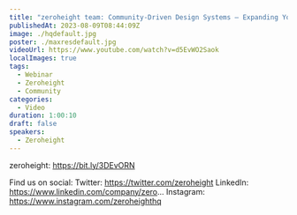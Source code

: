 ```yaml
---
title: "zeroheight team: Community-Driven Design Systems – Expanding Your Impact!"
publishedAt: 2023-08-09T08:44:09Z
image: ./hqdefault.jpg
poster: ./maxresdefault.jpg
videoUrl: https://www.youtube.com/watch?v=d5EvWO2Saok
localImages: true
tags:
  - Webinar
  - Zeroheight
  - Community
categories:
  - Video
duration: 1:00:10
draft: false
speakers:
  - Zeroheight
---
```


zeroheight: https://bit.ly/3DEvORN

Find us on social:
Twitter: https://twitter.com/zeroheight
LinkedIn: https://www.linkedin.com/company/zero...
Instagram: https://www.instagram.com/zeroheighthq
